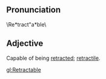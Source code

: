 == Pronunciation ==

\Re*tract"a*ble\ 

== Adjective ==
Capable of being [[retract]]ed; [[retractile]].

[[gl:Retractable]]